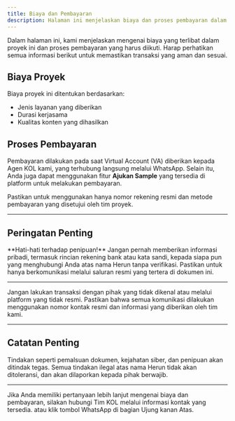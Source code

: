 ```yaml
---
title: Biaya dan Pembayaran
description: Halaman ini menjelaskan biaya dan proses pembayaran dalam proyek, serta mengingatkan tentang keamanan dan keaslian transaksi.
---
```


Dalam halaman ini, kami menjelaskan mengenai biaya yang terlibat dalam proyek ini dan proses pembayaran yang harus diikuti. Harap perhatikan semua informasi berikut untuk memastikan transaksi yang aman dan sesuai.

## Biaya Proyek

Biaya proyek ini ditentukan berdasarkan:
- Jenis layanan yang diberikan
- Durasi kerjasama
- Kualitas konten yang dihasilkan

## Proses Pembayaran

Pembayaran dilakukan pada saat Virtual Account (VA) diberikan kepada Agen KOL kami, yang terhubung langsung melalui WhatsApp. Selain itu, Anda juga dapat menggunakan fitur **Ajukan Sample** yang tersedia di platform untuk melakukan pembayaran.

Pastikan untuk menggunakan hanya nomor rekening resmi dan metode pembayaran yang disetujui oleh tim proyek.

---

## Peringatan Penting

<Note title="Peringatan" type="danger">
  **Hati-hati terhadap penipuan!** 
  Jangan pernah memberikan informasi pribadi, termasuk rincian rekening bank atau kata sandi, kepada siapa pun yang menghubungi Anda atas nama Herun tanpa verifikasi. 
  Pastikan untuk hanya berkomunikasi melalui saluran resmi yang tertera di dokumen ini.
</Note>

---

<Note title="Keamanan Pembayaran" type="warning">
  Jangan lakukan transaksi dengan pihak yang tidak dikenal atau melalui platform yang tidak resmi. 
  Pastikan bahwa semua komunikasi dilakukan menggunakan nomor kontak resmi dan informasi yang diberikan oleh tim kami.
</Note>

---

## Catatan Penting

<Note title="Informasi yang Tidak Diperlukan">
  Tindakan seperti pemalsuan dokumen, kejahatan siber, dan penipuan akan ditindak tegas. 
  Semua tindakan ilegal atas nama Herun tidak akan ditoleransi, dan akan dilaporkan kepada pihak berwajib.
</Note>

---

Jika Anda memiliki pertanyaan lebih lanjut mengenai biaya dan pembayaran, silakan hubungi Tim KOL melalui informasi kontak yang tersedia. atau klik tombol WhatsApp di bagian Ujung kanan Atas.
